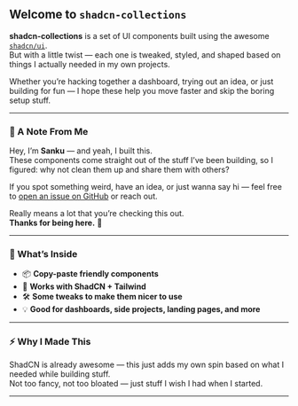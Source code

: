 
<DocHeader
  title="Introduction"
  description="A growing collection of helpful UI components built with ShadCN and some personal custom touches."
/>

## Welcome to `shadcn-collections`

**shadcn-collections** is a set of UI components built using the awesome [`shadcn/ui`](https://ui.shadcn.com/).  
But with a little twist — each one is tweaked, styled, and shaped based on things I actually needed in my own projects.

Whether you’re hacking together a dashboard, trying out an idea, or just building for fun — I hope these help you move faster and skip the boring setup stuff.

---


### 👋 A Note From Me

Hey, I’m **Sanku** — and yeah, I built this.  
These components come straight out of the stuff I’ve been building, so I figured: why not clean them up and share them with others?

If you spot something weird, have an idea, or just wanna say hi — feel free to [open an issue on GitHub](https://github.com/sankalpaacharya/shadcn-collections) or reach out.

Really means a lot that you’re checking this out.  
**Thanks for being here.** 🙏

---

### 🧩 What’s Inside

- 📦 **Copy-paste friendly components**  
- 🎨 **Works with ShadCN + Tailwind**  
- 🛠️ **Some tweaks to make them nicer to use**  
- 💡 **Good for dashboards, side projects, landing pages, and more**

---

### ⚡ Why I Made This

ShadCN is already awesome — this just adds my own spin based on what I needed while building stuff.  
Not too fancy, not too bloated — just stuff I wish I had when I started.

---

